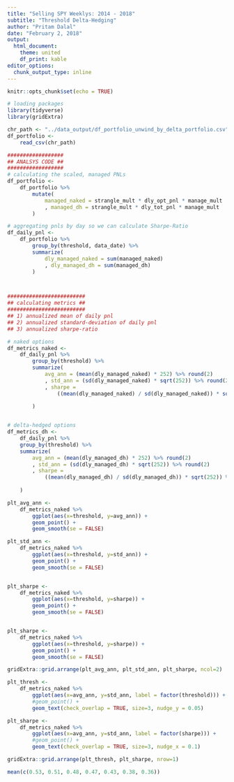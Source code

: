```yaml
---
title: "Selling SPY Weeklys: 2014 - 2018"
subtitle: "Threshold Delta-Hedging"
author: "Pritam Dalal"
date: "February 2, 2018"
output: 
  html_document:
    theme: united
    df_print: kable
editor_options: 
  chunk_output_type: inline
---
```


<style>
    body .main-container {
        max-width: 700px;
    }
</style>

```r
knitr::opts_chunk$set(echo = TRUE)
```

```r
# loading packages
library(tidyverse)
library(gridExtra)
```



```r
chr_path <- "../data_output/df_portfolio_unwind_by_delta_portfolio.csv"
df_portfolio <- 
    read_csv(chr_path)
```




```r
##################
## ANALSYS CODE ##
##################
# calculating the scaled, managed PNLs
df_portfolio <-
    df_portfolio %>%
        mutate(
            managed_naked = strangle_mult * dly_opt_pnl * manage_mult
            , managed_dh = strangle_mult * dly_tot_pnl * manage_mult
        )

# aggregating pnls by day so we can calculate Sharpe-Ratio
df_daily_pnl <-
    df_portfolio %>%
        group_by(threshold, data_date) %>%
        summarize(
            dly_managed_naked = sum(managed_naked)
            , dly_managed_dh = sum(managed_dh)
        )



#########################
## calculating metrics ##
#########################
## 1) annualized mean of daily pnl
## 2) annualized standard-deviation of daily pnl
## 3) annualized sharpe-ratio

# naked options
df_metrics_naked <-
    df_daily_pnl %>%
        group_by(threshold) %>%
        summarize(
            avg_ann = (mean(dly_managed_naked) * 252) %>% round(2)
            , std_ann = (sd(dly_managed_naked) * sqrt(252)) %>% round(2)
            , sharpe =
                ((mean(dly_managed_naked) / sd(dly_managed_naked)) * sqrt(252)) %>% round(2)
    
        )


# delta-hedged options
df_metrics_dh <-
    df_daily_pnl %>%
    group_by(threshold) %>%
    summarize(
        avg_ann = (mean(dly_managed_dh) * 252) %>% round(2)
        , std_ann = (sd(dly_managed_dh) * sqrt(252)) %>% round(2)
        , sharpe =
            ((mean(dly_managed_dh) / sd(dly_managed_dh)) * sqrt(252)) %>% round(2)
        
    )

```



```r

plt_avg_ann <- 
    df_metrics_naked %>%
        ggplot(aes(x=threshold, y=avg_ann)) +
        geom_point() +
        geom_smooth(se = FALSE)

plt_std_ann <- 
    df_metrics_naked %>%
        ggplot(aes(x=threshold, y=std_ann)) +
        geom_point() +
        geom_smooth(se = FALSE)


plt_sharpe <-
    df_metrics_naked %>%
        ggplot(aes(x=threshold, y=sharpe)) +
        geom_point() +
        geom_smooth(se = FALSE)


plt_sharpe <-
    df_metrics_naked %>%
        ggplot(aes(x=threshold, y=sharpe)) +
        geom_point() +
        geom_smooth(se = FALSE)

gridExtra::grid.arrange(plt_avg_ann, plt_std_ann, plt_sharpe, ncol=2)
```




```r
plt_thresh <-
    df_metrics_naked %>%
        ggplot(aes(x=avg_ann, y=std_ann, label = factor(threshold))) +
        #geom_point() +
        geom_text(check_overlap = TRUE, size=3, nudge_y = 0.05)

plt_sharpe <-
    df_metrics_naked %>%
        ggplot(aes(x=avg_ann, y=std_ann, label = factor(sharpe))) +
        #geom_point() +
        geom_text(check_overlap = TRUE, size=3, nudge_x = 0.1)

gridExtra::grid.arrange(plt_thresh, plt_sharpe, nrow=1)
```


```r
mean(c(0.53, 0.51, 0.48, 0.47, 0.43, 0.38, 0.36))
```






















